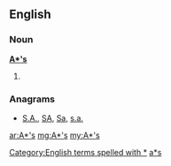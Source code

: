 {{also|Appendix:Variations of "as"}}
==English==

===Noun===
'''[[A]][[*]][['s]]'''

# {{plural of|[[A*]]}}

===Anagrams===
* [[S.A.#English|S.A.]], [[SA#English|SA]], [[Sa#English|Sa]], [[s.a.#English|s.a.]]

[[Category:English terms spelled with *]]
[[Category:English terms spelled with '|a*s]]

[[ar:A*'s]]
[[mg:A*'s]]
[[my:A*'s]]